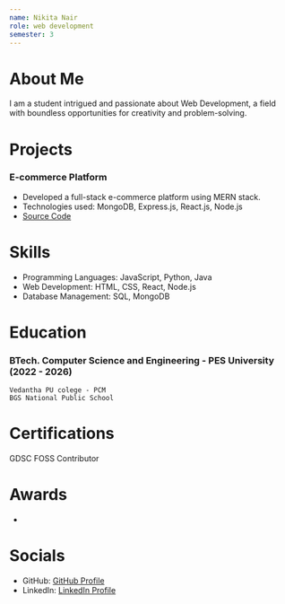 ```yaml
---
name: Nikita Nair
role: web development
semester: 3
---
```


# About Me

I am a student intrigued and passionate about Web Development, a field with boundless opportunities for creativity and problem-solving.

# Projects

### **E-commerce Platform** 
- Developed a full-stack e-commerce platform using MERN stack.
- Technologies used: MongoDB, Express.js, React.js, Node.js
- [Source Code](https://github.com/nikita-s-nair/e-commerce)



# Skills

- Programming Languages: JavaScript, Python, Java
- Web Development: HTML, CSS, React, Node.js
- Database Management: SQL, MongoDB


# Education

### BTech. Computer Science and Engineering - PES University (2022 - 2026)
    Vedantha PU colege - PCM
    BGS National Public School

# Certifications

GDSC FOSS Contributor

# Awards

-

# Socials

- GitHub: [GitHub Profile](https://github.com/nikita-s-nair)
- LinkedIn: [LinkedIn Profile](https://www.linkedin.com/in/nikita-nair-abb628289)
